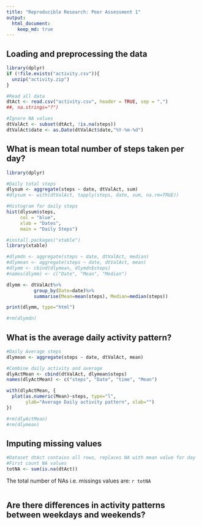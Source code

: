 ```yaml
---
title: "Reproducible Research: Peer Assessment 1"
output: 
  html_document:
    keep_md: true
---
```



## Loading and preprocessing the data
```r
library(dplyr)
if (!file.exists("activity.csv")){
  unzip("activity.zip")
}

#Read all data  
dtAct <- read.csv("activity.csv", header = TRUE, sep = ",")
##, na.strings="?") 

#Ignore NA values 
dtValAct <- subset(dtAct, !is.na(steps))
dtValAct$date <- as.Date(dtValAct$date,"%Y-%m-%d")
```


## What is mean total number of steps taken per day?
```r
library(dplyr)

#Daily total steps
dlysum <- aggregate(steps ~ date, dtValAct, sum)
#dlysum <- with(dtValAct, tapply(steps, date, sum, na.rm=TRUE))

#Histogram for daily steps
hist(dlysum$steps,
     col = "blue",
     xlab = "Dates", 
     main = "Daily Steps")

#install.packages("xtable")
library(xtable)

#dlymdn <- aggregate(steps ~ date, dtValAct, median)
#dlymean <- aggregate(steps ~ date, dtValAct, mean)
#dlymm <- cbind(dlymean, dlymdn$steps)
#names(dlymm) <- c("Date", "Mean", "Median")

dlymm <- dtValAct%>%
          group_by(Date=date)%>% 
          summarise(Mean=mean(steps), Median=median(steps))

print(dlymm, type="html")

#rm(dlymdn)

```


## What is the average daily activity pattern?
```r
#Daily Average steps
dlymean <- aggregate(steps ~ date, dtValAct, mean)

#Combine daily activity and average
dlyActMean <- cbind(dtValAct, dlymean$steps)
names(dlyActMean) <- c("steps", "Date", "time", "Mean")

with(dlyActMean, {
  plot(as.numeric(Mean)~steps, type="l",
       ylab="Average Daily activity pattern", xlab="")
})

#rm(dlyActMean)
#rm(dlymean)
```


## Imputing missing values
```r
#Dataset dtAct contains all rows, replaces NA with mean value for day
#First count NA values
totNA <- sum(is.na(dtAct))
```

The total number of NAs i.e. missings values are: `r totNA`

```r


```

## Are there differences in activity patterns between weekdays and weekends?
